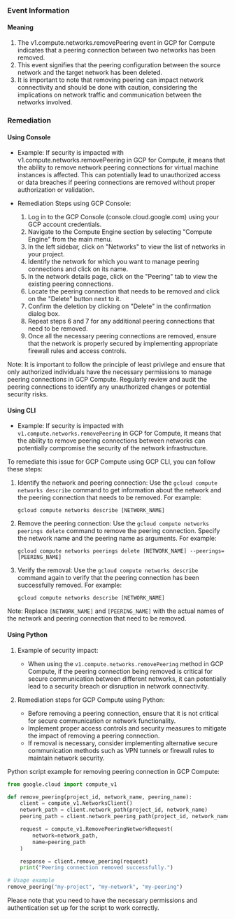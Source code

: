 
### Event Information

#### Meaning

1. The v1.compute.networks.removePeering event in GCP for Compute indicates that a peering connection between two networks has been removed.
2. This event signifies that the peering configuration between the source network and the target network has been deleted.
3. It is important to note that removing peering can impact network connectivity and should be done with caution, considering the implications on network traffic and communication between the networks involved.

### Remediation

#### Using Console

- Example: If security is impacted with v1.compute.networks.removePeering in GCP for Compute, it means that the ability to remove network peering connections for virtual machine instances is affected. This can potentially lead to unauthorized access or data breaches if peering connections are removed without proper authorization or validation.

- Remediation Steps using GCP Console:
  1. Log in to the GCP Console (console.cloud.google.com) using your GCP account credentials.
  2. Navigate to the Compute Engine section by selecting "Compute Engine" from the main menu.
  3. In the left sidebar, click on "Networks" to view the list of networks in your project.
  4. Identify the network for which you want to manage peering connections and click on its name.
  5. In the network details page, click on the "Peering" tab to view the existing peering connections.
  6. Locate the peering connection that needs to be removed and click on the "Delete" button next to it.
  7. Confirm the deletion by clicking on "Delete" in the confirmation dialog box.
  8. Repeat steps 6 and 7 for any additional peering connections that need to be removed.
  9. Once all the necessary peering connections are removed, ensure that the network is properly secured by implementing appropriate firewall rules and access controls.

Note: It is important to follow the principle of least privilege and ensure that only authorized individuals have the necessary permissions to manage peering connections in GCP Compute. Regularly review and audit the peering connections to identify any unauthorized changes or potential security risks.

#### Using CLI

- Example: If security is impacted with `v1.compute.networks.removePeering` in GCP for Compute, it means that the ability to remove peering connections between networks can potentially compromise the security of the network infrastructure.

To remediate this issue for GCP Compute using GCP CLI, you can follow these steps:

1. Identify the network and peering connection: Use the `gcloud compute networks describe` command to get information about the network and the peering connection that needs to be removed. For example:
   ```
   gcloud compute networks describe [NETWORK_NAME]
   ```

2. Remove the peering connection: Use the `gcloud compute networks peerings delete` command to remove the peering connection. Specify the network name and the peering name as arguments. For example:
   ```
   gcloud compute networks peerings delete [NETWORK_NAME] --peerings=[PEERING_NAME]
   ```

3. Verify the removal: Use the `gcloud compute networks describe` command again to verify that the peering connection has been successfully removed. For example:
   ```
   gcloud compute networks describe [NETWORK_NAME]
   ```

Note: Replace `[NETWORK_NAME]` and `[PEERING_NAME]` with the actual names of the network and peering connection that need to be removed.

#### Using Python

1. Example of security impact: 
   - When using the `v1.compute.networks.removePeering` method in GCP Compute, if the peering connection being removed is critical for secure communication between different networks, it can potentially lead to a security breach or disruption in network connectivity.

2. Remediation steps for GCP Compute using Python:
   - Before removing a peering connection, ensure that it is not critical for secure communication or network functionality.
   - Implement proper access controls and security measures to mitigate the impact of removing a peering connection.
   - If removal is necessary, consider implementing alternative secure communication methods such as VPN tunnels or firewall rules to maintain network security.

Python script example for removing peering connection in GCP Compute:
```python
from google.cloud import compute_v1

def remove_peering(project_id, network_name, peering_name):
    client = compute_v1.NetworksClient()
    network_path = client.network_path(project_id, network_name)
    peering_path = client.network_peering_path(project_id, network_name, peering_name)

    request = compute_v1.RemovePeeringNetworkRequest(
        network=network_path,
        name=peering_path
    )

    response = client.remove_peering(request)
    print("Peering connection removed successfully.")

# Usage example
remove_peering("my-project", "my-network", "my-peering")
```
Please note that you need to have the necessary permissions and authentication set up for the script to work correctly.

